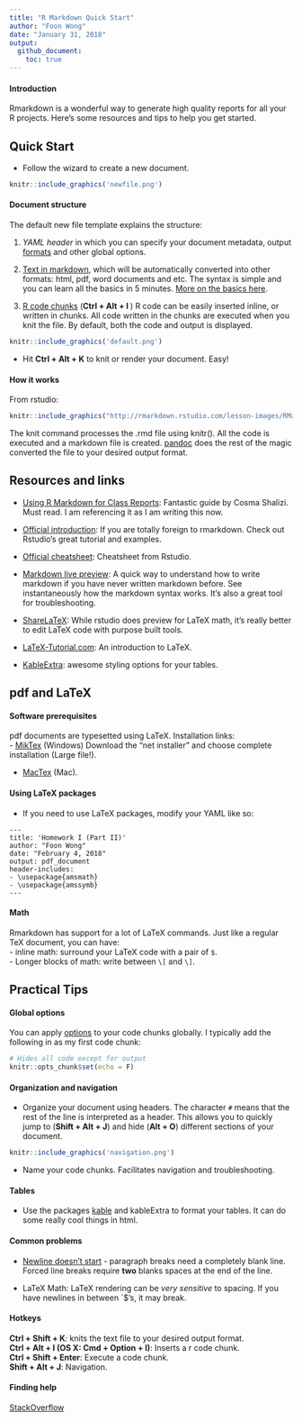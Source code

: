 ```yaml
---
title: "R Markdown Quick Start"
author: "Foon Wong"
date: "January 31, 2018"
output: 
  github_document:
    toc: true
---
```


#### Introduction
Rmarkdown is a wonderful way to generate high quality reports for all your R projects.  Here's some resources and tips to help you get started.


## Quick Start
- Follow the wizard to create a new document.      
```r
knitr::include_graphics('newfile.png')
```

#### Document structure
The default new file template explains the structure: 

1. *YAML header* in which you can specify your document metadata, output [formats](http://rmarkdown.rstudio.com/formats.html) and other global options.

2. [Text in markdown](http://rmarkdown.rstudio.com/authoring_basics.html), which will be automatically converted into other formats: html, pdf, word documents and etc. The syntax is simple and you can learn all the basics in 5 minutes. [More on the basics here](http://www.stat.cmu.edu/~cshalizi/rmarkdown/#basic-formatting-in-r-markdown).

3. [R code chunks](http://www.stat.cmu.edu/~cshalizi/rmarkdown/#including-code) (**Ctrl + Alt + I **) R code can be easily inserted inline, or written in chunks. All code written in the chunks are executed when you knit the file. By default, both the code and output is displayed. 


```r
knitr::include_graphics('default.png')
```

- Hit **Ctrl + Alt + K** to knit or render your document. Easy!

#### How it works
From rstudio:  

```r
knitr::include_graphics("http://rmarkdown.rstudio.com/lesson-images/RMarkdownFlow.png")
```

The knit command processes the .rmd file using knitr(). All the code is executed and a markdown file is created. [pandoc](http://pandoc.org/) does the rest of the magic converted the file to your desired output format.


## Resources and links
- [Using R Markdown for Class Reports](http://www.stat.cmu.edu/~cshalizi/rmarkdown/): Fantastic guide by Cosma Shalizi. Must read. I am referencing it as I am writing this now.

- [Official introduction](http://rmarkdown.rstudio.com/lesson-1.html): 
If you are totally foreign to rmarkdown. Check out Rstudio's great tutorial and examples. 

- [Official cheatsheet](https://github.com/rstudio/cheatsheets/raw/master/rmarkdown-2.0.pdf): Cheatsheet from Rstudio.

- [Markdown live preview](http://markdownlivepreview.com/): A quick way to understand how to write markdown if you have never written markdown before. See instantaneously how the markdown syntax works. It's also a great tool for troubleshooting.

- [ShareLaTeX](https://www.sharelatex.com/): While rstudio does preview for LaTeX math, it's really better to edit LaTeX code with purpose built tools.

- [LaTeX-Tutorial.com](https://www.latex-tutorial.com/): An introduction to LaTeX.  

- [KableExtra](https://haozhu233.github.io/kableExtra/): awesome styling options for your tables.

## pdf and LaTeX
#### Software prerequisites
pdf documents are typesetted using LaTeX. Installation links:  
- [MikTex](https://miktex.org/download) (Windows) Download the "net installer" and choose complete installation (Large file!).

- [MacTex](https://tug.org/mactex/mactex-download.html) (Mac).

#### Using LaTeX packages
- If you need to use LaTeX packages, modify your YAML like so:

```
---
title: 'Homework I (Part II)'
author: "Foon Wong"
date: "February 4, 2018"
output: pdf_document
header-includes:
- \usepackage{amsmath}
- \usepackage{amssymb}
---
```

#### Math
Rmarkdown has support for a lot of LaTeX commands. Just like a regular TeX document, you can have:  
- inline math: surround your LaTeX code with a pair of `$`.  
- Longer blocks of math: write between `\[` and `\]`.

## Practical Tips

#### Global options
You can apply [options](https://yihui.name/knitr/options/) to your code chunks globally. I typically add the following in as my first code chunk:

```r
# Hides all code except for output
knitr::opts_chunk$set(echo = F)
```


#### Organization and navigation
- Organize your document using headers. The character `#` means that the rest of the line is interpreted as a header. This allows you to quickly jump to (**Shift + Alt + J**) and hide (**Alt + O**) different sections of your document.

```r
knitr::include_graphics('navigation.png')
```

- Name your code chunks. Facilitates navigation and troubleshooting.

#### Tables
- Use the packages [kable](https://cran.r-project.org/web/packages/kableExtra/vignettes/awesome_table_in_html.html) and kableExtra to format your tables. It can do some really cool things in html.

#### Common problems

- [Newline doesn't start](http://www.stat.cmu.edu/~cshalizi/rmarkdown/#paragraph-breaks-and-forced-line-breaks) - paragraph breaks need a completely blank line. Forced line breaks require **two** blanks spaces at the end of the line.

- LaTeX Math: LaTeX rendering can be *very sensitive* to spacing. If you have newlines in between `$'s, it may break. 

#### Hotkeys 
**Ctrl + Shift + K**: knits the text file to your desired output format.  
**Ctrl + Alt + I (OS X: Cmd + Option + I)**: Inserts a r code chunk.    
**Ctrl + Shift + Enter**: Execute a code chunk.   
**Shift + Alt + J**: Navigation.  

#### Finding help
[StackOverflow](https://stackoverflow.com/)
